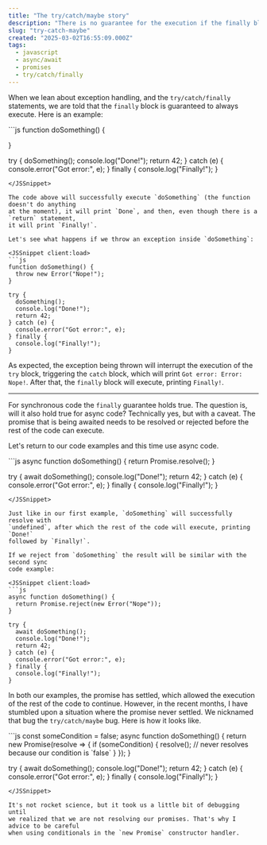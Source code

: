 ```yaml
---
title: "The try/catch/maybe story"
description: "There is no guarantee for the execution if the finally block in async code"
slug: "try-catch-maybe"
created: "2025-03-02T16:55:09.000Z"
tags:
  - javascript
  - async/await
  - promises
  - try/catch/finally
---
```



When we lean about exception handling, and the `try/catch/finally` statements, we are
told that the `finally` block is guaranteed to always execute. Here is an example:

<JSSnippet client:load>
```js
function doSomething() {

}

try {
  doSomething();
  console.log("Done!");
  return 42;
} catch (e) {
  console.error("Got error:", e);
} finally {
  console.log("Finally!");
}
```
</JSSnippet>

The code above will successfully execute `doSomething` (the function doesn't do anything
at the moment), it will print `Done`, and then, even though there is a `return` statement,
it will print `Finally!`.

Let's see what happens if we throw an exception inside `doSomething`:

<JSSnippet client:load>
```js
function doSomething() {
  throw new Error("Nope!");
}

try {
  doSomething();
  console.log("Done!");
  return 42;
} catch (e) {
  console.error("Got error:", e);
} finally {
  console.log("Finally!");
}
```
</JSSnippet>

As expected, the exception being thrown will interrupt the execution of the
`try` block, triggering the `catch` block, which will print `Got error: Error: Nope!`.
After that, the `finally` block will execute, printing `Finally!`.

---

For synchronous code the `finally` guarantee holds true. The question is, will it also
hold true for async code? Technically yes, but with a caveat. The promise that is being
awaited needs to be resolved or rejected before the rest of the code can execute.

Let's return to our code examples and this time use async code.

<JSSnippet client:load>
```js
async function doSomething() {
  return Promise.resolve();
}

try {
  await doSomething();
  console.log("Done!");
  return 42;
} catch (e) {
  console.error("Got error:", e);
} finally {
  console.log("Finally!");
}
```
</JSSnippet>

Just like in our first example, `doSomething` will successfully resolve with
`undefined`, after which the rest of the code will execute, printing `Done!`
followed by `Finally!`.

If we reject from `doSomething` the result will be similar with the second sync
code example:

<JSSnippet client:load>
```js
async function doSomething() {
  return Promise.reject(new Error("Nope"));
}

try {
  await doSomething();
  console.log("Done!");
  return 42;
} catch (e) {
  console.error("Got error:", e);
} finally {
  console.log("Finally!");
}
```
</JSSnippet>

In both our examples, the promise has settled, which allowed the execution of
the rest of the code to continue. However, in the recent months, I have stumbled
upon a situation where the promise never settled. We nicknamed that bug the
`try/catch/maybe` bug. Here is how it looks like.

<JSSnippet client:load>
```js
const someCondition = false; 
async function doSomething() {
  return new Promise(resolve => {
    if (someCondition) {
      resolve(); // never resolves because our condition is `false`
    }
  });
}

try {
  await doSomething();
  console.log("Done!");
  return 42;
} catch (e) {
  console.error("Got error:", e);
} finally {
  console.log("Finally!");
}
```
</JSSnippet>

It's not rocket science, but it took us a little bit of debugging until
we realized that we are not resolving our promises. That's why I advice to be careful
when using conditionals in the `new Promise` constructor handler.
